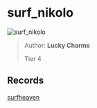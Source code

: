 
# surf_nikolo

![surf_nikolo](https://raw.githubusercontent.com/Sayt123/SurfMapPics/Maps-and-bonuses/csgo/surf_nikolo.jpg)

> Author: **Lucky Charms**
>
> Tier 4

## Records

[surfheaven](https://surfheaven.eu/map/surf_nikolo)
